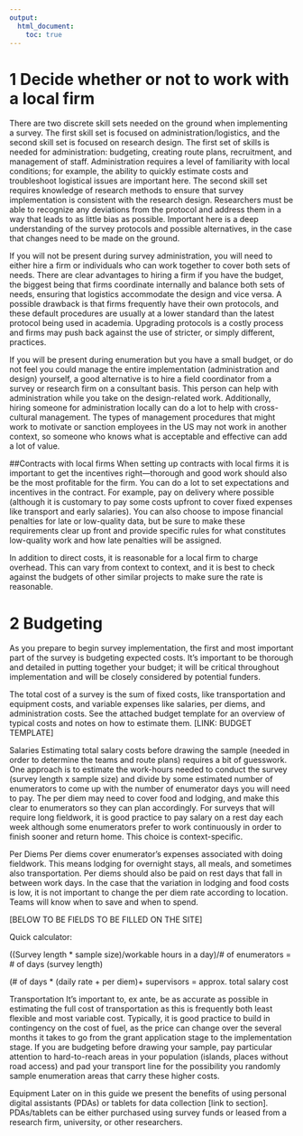 ```yaml
---
output: 
  html_document:
    toc: true
---
```


<!-- title: "10 Steps to Implementing a Survey" -->

1 Decide whether or not to work with a local firm
==
There are two discrete skill sets needed on the ground when implementing a survey. The first skill set is focused on administration/logistics, and the second skill set is focused on research design. The first set of skills is needed for administration: budgeting, creating route plans, recruitment, and management of staff.  Administration requires a level of familiarity with local conditions; for example, the ability to quickly estimate costs and troubleshoot logistical issues are important here. The second skill set requires knowledge of research methods to ensure that survey implementation is consistent with the research design. Researchers must be able to recognize any deviations from the protocol and address them in a way that leads to as little bias as possible. Important here is a deep understanding of the survey protocols and possible alternatives, in the case that changes need to be made on the ground. 

If you will not be present during survey administration, you will need to either hire a firm or individuals who can work together to cover both sets of needs. There are clear advantages to hiring a firm if you have the budget, the biggest being that firms coordinate internally and balance both sets of needs, ensuring that logistics accommodate the design and vice versa. A possible drawback is that firms frequently have their own protocols, and these default procedures are usually at a lower standard than the latest protocol being used in academia. Upgrading protocols is a costly process and firms may push back against the use of stricter, or simply different, practices.

If you will be present during enumeration but you have a small budget, or do not feel you could manage the entire implementation (administration and design) yourself, a good alternative is to hire a field coordinator from a survey or research firm on a consultant basis. This person can help with administration while you take on the design-related work. Additionally, hiring someone for administration locally can do a lot to help with cross-cultural management. The types of management procedures that might work to motivate or sanction employees in the US may not work in another context, so someone who knows what is acceptable and effective can add a lot of value.

##Contracts with local firms
When setting up contracts with local firms it is important to get the incentives right—thorough and good work should also be the most profitable for the firm. You can do a lot to set expectations and incentives in the contract. For example, pay on delivery where possible (although it is customary to pay some costs upfront to cover fixed expenses like transport and early salaries). You can also choose to impose financial penalties for late or low-quality data, but be sure to make these requirements clear up front and provide specific rules for what constitutes low-quality work and how late penalties will be assigned. 

In addition to direct costs, it is reasonable for a local firm to charge overhead. This can vary from context to context, and it is best to check against the budgets of other similar projects to make sure the rate is reasonable. 

2 Budgeting 
==
As you prepare to begin survey implementation, the first and most important part of the survey is budgeting expected costs. It’s important to be thorough and detailed in putting together your budget; it will be critical throughout implementation and will be closely considered by potential funders. 

The total cost of a survey is the sum of fixed costs, like transportation and equipment costs, and variable expenses like salaries, per diems, and administration costs. See the attached budget template for an overview of typical costs and notes on how to estimate them. [LINK: BUDGET TEMPLATE] 

Salaries
Estimating total salary costs before drawing the sample (needed in order to determine the teams and route plans) requires a bit of guesswork. One approach is to estimate the work-hours needed to conduct the survey (survey length x sample size) and divide by some estimated number of enumerators to come up with the number of enumerator days you will need to pay. The per diem may need to cover food and lodging, and make this clear to enumerators so they can plan accordingly. For surveys that will require long fieldwork, it is good practice to pay salary on a rest day each week although some enumerators prefer to work continuously in order to finish sooner and return home. This choice is context-specific. 

Per Diems
Per diems cover enumerator’s expenses associated with doing fieldwork. This means lodging for overnight stays, all meals, and sometimes also transportation. Per diems should also be paid on rest days that fall in between work days. In the case that the variation in lodging and food costs is low, it is not important to change the per diem rate according to location. Teams will know when to save and when to spend. 


[BELOW TO BE FIELDS TO BE FILLED ON THE SITE]

Quick calculator:

((Survey length * sample size)/workable hours in a day)/# of enumerators = # of days (survey length)

(# of days * (daily rate + per diem)+ supervisors = approx. total salary cost


Transportation
It’s important to, ex ante, be as accurate as possible in estimating the full cost of transportation as this is frequently both least flexible and most variable cost. Typically, it is good practice to build in contingency on the cost of fuel, as the price can change over the several months it takes to go from the grant application stage to the implementation stage. If you are budgeting before drawing your sample, pay particular attention to hard-to-reach areas in your population (islands, places without road access) and pad your transport line for the possibility you randomly sample enumeration areas that carry these higher costs.

Equipment
Later on in this guide we present the benefits of using personal digital assistants (PDAs) or tablets for data collection [link to section]. PDAs/tablets can be either purchased using survey funds or leased from a research firm, university, or other researchers. 

